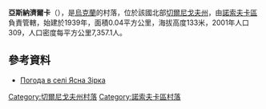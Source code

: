 {{coord|50|51|24|N|31|37|58|E|scale:100000|display=title}}

'''亞斯納濟爾卡'''（{{lang-uk|Ясна Зірка}}），是[[烏克蘭|烏克蘭]]的村落，位於該國北部[[切爾尼戈夫州|切爾尼戈夫州]]，由[[諾索夫卡區|諾索夫卡區]]負責管轄，始建於1939年，面積0.04平方公里，海拔高度133米，2001年人口309，人口密度每平方公里7,357.1人。

==參考資料==
* [http://weather.in.ua/ua/chernigovskaja/29713 Погода в селі Ясна Зірка] {{Wayback|url=http://weather.in.ua/ua/chernigovskaja/29713 |date=20111220111109 }}

[[Category:切爾尼戈夫州村落|Category:切爾尼戈夫州村落]]
[[Category:諾索夫卡區村落|Category:諾索夫卡區村落]]


{{Chernihiv-geo-stub}}